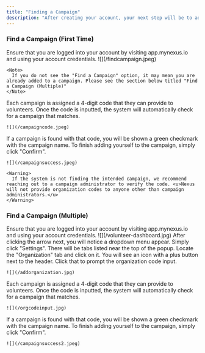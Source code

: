 ```yaml
---
title: "Finding a Campaign"
description: "After creating your account, your next step will be to add yourself to a campaign. Below are the steps to find and add a campaign."
---
```


### Find a Campaign (First Time)

<Steps>
  <Step title="Login to Nexus" icon="link">
    Ensure that you are logged into your account by visiting app.mynexus.io and using your account credentials.
  </Step>

  <Step title="Click &#x22;Find a Campaign&#x22;">
    ![](/findcampaign.jpeg)

    <Note>
      If you do not see the "Find a Campaign" option, it may mean you are already added to a campaign. Please see the section below titled "Find a Campaign (Multiple)"
    </Note>
  </Step>

  <Step title="Input Organization Code">
    Each campaign is assigned a 4-digit code that they can provide to volunteers. Once the code is inputted, the system will automatically check for a campaign that matches.

    ![](/campaigncode.jpeg)
  </Step>

  <Step title="Click &#x22;Confirm&#x22;">
    If a campaign is found with that code, you will be shown a green checkmark with the campaign name. To finish adding yourself to the campaign, simply click "Confirm".

    ![](/campaignsuccess.jpeg)

    <Warning>
      If the system is not finding the intended campaign, we recommend reaching out to a campaign administrator to verify the code. <u>Nexus will not provide organization codes to anyone other than campaign administrators.</u>
    </Warning>
  </Step>
</Steps>

### Find a Campaign (Multiple)

<Steps>
  <Step title="Login to Nexus">
    Ensure that you are logged into your account by visiting app.mynexus.io and using your account credentials.
  </Step>

  <Step title="Click on Arrow in Top Right Corner">
    ![](/volunteer-dashboard.jpg)
  </Step>

  <Step title="Click &#x22;Settings&#x22;">
    After clicking the arrow next, you will notice a dropdown menu appear. Simply click "Settings".
  </Step>

  <Step title="Navigate to the &#x22;Organization&#x22; Tab">
    There will be tabs listed near the top of the popup. Locate the "Organization" tab and click on it.
  </Step>

  <Step title="Click the Plus Button">
    You will see an icon with a plus button next to the header. Click that to prompt the organization code input.

    ![](/addorganization.jpg)
  </Step>

  <Step title="Input Organization Code">
    Each campaign is assigned a 4-digit code that they can provide to volunteers. Once the code is inputted, the system will automatically check for a campaign that matches.

    ![](/orgcodeinput.jpg)
  </Step>

  <Step title="Click &#x22;Confirm&#x22;">
    If a campaign is found with that code, you will be shown a green checkmark with the campaign name. To finish adding yourself to the campaign, simply click "Confirm".

    ![](/campaignsuccess2.jpeg)
  </Step>
</Steps>

###